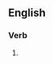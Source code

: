 ==English==

===Verb===
{{head|en|present participle}}

# {{present participle of|depurate|lang=en|nocat=1}}